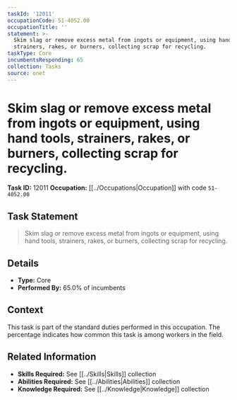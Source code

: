 ```yaml
---
taskId: '12011'
occupationCode: 51-4052.00
occupationTitle: ''
statement: >-
  Skim slag or remove excess metal from ingots or equipment, using hand tools,
  strainers, rakes, or burners, collecting scrap for recycling.
taskType: Core
incumbentsResponding: 65
collection: Tasks
source: onet
---
```

# Skim slag or remove excess metal from ingots or equipment, using hand tools, strainers, rakes, or burners, collecting scrap for recycling.

**Task ID:** 12011
**Occupation:** [[../Occupations|Occupation]] with code `51-4052.00`

## Task Statement

> Skim slag or remove excess metal from ingots or equipment, using hand tools, strainers, rakes, or burners, collecting scrap for recycling.

## Details

- **Type:** Core
- **Performed By:** 65.0% of incumbents

## Context

This task is part of the standard duties performed in this occupation. The percentage indicates how common this task is among workers in the field.

## Related Information

- **Skills Required:** See [[../Skills|Skills]] collection
- **Abilities Required:** See [[../Abilities|Abilities]] collection
- **Knowledge Required:** See [[../Knowledge|Knowledge]] collection
